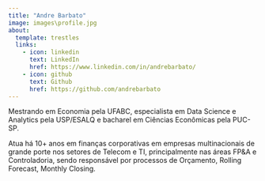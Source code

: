 ```yaml
---
title: "Andre Barbato"
image: images\profile.jpg
about:
  template: trestles
  links:
    - icon: linkedin
      text: LinkedIn
      href: https://www.linkedin.com/in/andrebarbato/
    - icon: github
      text: Github
      href: https://github.com/andrebarbato
---
```


Mestrando em Economia pela UFABC, especialista em Data Science e Analytics pela USP/ESALQ e bacharel em Ciências Econômicas pela PUC-SP.

Atua há 10+ anos em finanças corporativas em empresas multinacionais de grande porte nos setores de Telecom e TI, principalmente nas áreas FP&A e Controladoria, sendo responsável por processos de Orçamento, Rolling Forecast, Monthly Closing.
